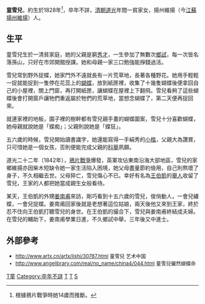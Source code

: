'''童雪兒'''，約生於1828年<ref>根據鴉片戰爭時她14歲而推斷。</ref>，卒年不詳，[[清朝|清朝]][[道光|道光]]年間一貧家女，揚州維揚（今[[江蘇|江蘇]][[揚州|揚州]][[維揚區|維揚]]）人。

==生平==
童雪兒生於一清貧家庭，她的父親是窮[[秀才|秀才]]，一生參加了無數次[[鄉試|鄉試]]，每一次皆名落孫山，只好在市郊開館授課。她和母親一家三口勉強能掙錢過活。

雪兒常到野外捉蝶，她家門外不遠就長有一片荒草地，長著各種野花。她用手輕輕一捉就能捉到一隻停在花蕊上的[[蝴蝶|蝴蝶]]，放到紙匣裡，收集了十幾隻蝴蝶後便拿回自己的小屋裡，關上門窗，再打開紙匣，讓蝴蝶在屋裡上下翻飛。雪兒看夠了這些蝴蝶後會打開窗戶讓牠們重返屬於牠們的荒草地，當想念蝴蝶了，第二天便再捉回來。

就連家裡的地板，園子裡的樹幹都有雪兒親手畫的蝴蝶圖案，雪兒十分喜歡蝴蝶，她母親就說她是「蝶痴」；父親則說她是「蝶狂」。

五六歲的時候，雪兒開始讀書識字，她還能寫得一手絹秀的[[小楷|小楷]]，父親大為讚賞，只可惜她是一個女孩，否則便能完成父親的[[科舉|科舉]]夙願。

道光二十二年（1842年），[[第一次鴉片戰爭|鴉片戰爭]]爆發，英軍攻佔東南沿海大部地區，雪兒的家鄉維揚亦因柴木短缺令她一家生活陷入困境，她父母盡量節約儉用，自己則熬壞了身子，不久相繼去世。父母猝亡，雪兒傷心不已。幸好有名為[[王伯凱|王伯凱]]的[[舉人|舉人]]收留了雪兒，王家的人都把她當成親生女般看待。

某天，王伯凱的外甥[[姜南甫|姜南甫]]來訪，剛巧看到十五六歲的雪兒，俊俏動人，一會兒繡蝶，一會兒捉蝶。姜南甫回家後就是老想著這位姑娘，兩天後他又來到王家，終於忍不住向王伯凱打聽雪兒的身世。在王伯凱的撮合下，雪兒與姜南甫終結成夫婦。在雪兒的輔助下，姜南甫學業日進，不久鄉試中舉，三年後又中進士。

==外部參考==
{{reflist}}
*<font size="2">http://www.artx.cn/artx/lishi/30787.html {{Wayback|url=http://www.artx.cn/artx/lishi/30787.html |date=20190606190941 }} 童雪兒 艺术中国
*http://www.angelibrary.com/real/no_name/china4/044.html {{Wayback|url=http://www.angelibrary.com/real/no_name/china4/044.html |date=20111130120509 }} 童雪兒儼然蝴蝶命
</font>

{{清朝人物小作品}}

[[Category:1828年出生|T童]]
[[Category:卒年不詳|Category:卒年不詳]]
[[Category:清朝人|T]]
[[Category:清朝詩人|T]]
[[Category:童姓|S]]